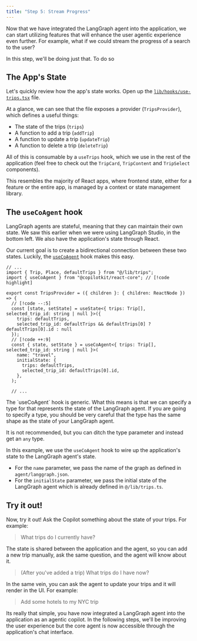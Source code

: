 ```yaml
---
title: "Step 5: Stream Progress"
---
```


Now that we have integrated the LangGraph agent into the application, we can start utilizing features that will enhance the
user agentic experience even further. For example, what if we could stream the progress of a search to the user?

In this step, we'll be doing just that. To do so

## The App's State

Let's quickly review how the app's state works. Open up the [`lib/hooks/use-trips.tsx`](https://github.com/CopilotKit/CopilotKit/examples/coagents-travel/coagents-travel-tutorial-start/lib/hooks/use-trips.tsx) file.

At a glance, we can see that the file exposes a provider (`TripsProvider`), which defines a useful things:

- The state of the trips (`trips`)
- A function to add a trip (`addTrip`)
- A function to update a trip (`updateTrip`)
- A function to delete a trip (`deleteTrip`)

All of this is consumable by a `useTrips` hook, which we use in the rest of the application (feel free to check out the `TripCard`, `TripContent` and `TripSelect` components).

This resembles the majority of React apps, where frontend state, either for a feature or the entire app, is managed by a context or state management library.

## The `useCoAgent` hook

LangGraph agents are stateful, meaning that they can maintain their own state. We saw this earlier when we were using LangGraph Studio, in the bottom left. We
also have the application's state through React.

Our current goal is to create a bidirectional connection between these two states. Luckily, the [`useCoAgent`](/reference/hooks/useCoAgent) hook makes this easy.

```tsx title="lib/hooks/use-trips.tsx" {3,8-11}
// ...
import { Trip, Place, defaultTrips } from "@/lib/trips";
import { useCoAgent } from "@copilotkit/react-core"; // [!code highlight]

export const TripsProvider = ({ children }: { children: ReactNode }) => {
  // [!code --:5]
  const [state, setState] = useState<{ trips: Trip[], selected_trip_id: string | null }>({ 
    trips: defaultTrips, 
    selected_trip_id: defaultTrips && defaultTrips[0] ? defaultTrips[0].id : null 
  });
  // [!code ++:9]
  const { state, setState } = useCoAgent<{ trips: Trip[], selected_trip_id: string | null }>(
    name: "travel",
    initialState: {
      trips: defaultTrips,
      selected_trip_id: defaultTrips[0].id,
    },
  );

  // ...
```

<Callout>
The `useCoAgent` hook is generic. What this means is that we can specify a type for that represents the state of the LangGraph agent.
If you are going to specify a type, you should be very careful that the type has the same shape as the state of your LangGraph agent.

It is not recommended, but you can ditch the type parameter and instead get an `any` type.
</Callout>

In this example, we use the `useCoAgent` hook to wire up the application's state to the LangGraph agent's state.
- For the `name` parameter, we pass the name of the graph as defined in `agent/langgraph.json`.
- For the `initialState` parameter, we pass the initial state of the LangGraph agent which is already defined in `@/lib/trips.ts`.

## Try it out!

Now, try it out! Ask the Copilot something about the state of your trips. For example:

> What trips do I currently have?

The state is shared between the application and the agent, so you can add a new trip manually, ask the same question,
and the agent will know about it.

> (After you've added a trip) What trips do I have now?

In the same vein, you can ask the agent to update your trips and it will render in the UI. For example:

> Add some hotels to my NYC trip

Its really that simple, you have now integrated a LangGraph agent into the application as an agentic copilot. In the following 
steps, we'll be improving the user experience but the core agent is now accessible through the application's chat interface.

